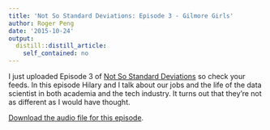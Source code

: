 ```yaml
---
title: 'Not So Standard Deviations: Episode 3 - Gilmore Girls'
author: Roger Peng
date: '2015-10-24'
output:
  distill::distill_article:
    self_contained: no
---
```


I just uploaded Episode 3 of [Not So Standard Deviations](https://soundcloud.com/nssd-podcast) so check your feeds. In this episode Hilary and I talk about our jobs and the life of the data scientist in both academia and the tech industry. It turns out that they're not as different as I would have thought.

[Download the audio file for this episode](https://api.soundcloud.com/tracks/229957578/download?client_id=02gUJC0hH2ct1EGOcYXQIzRFU91c72Ea&oauth_token=1-138878-174789515-deb24181d01af).
